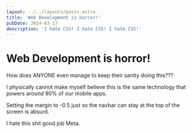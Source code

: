 ```yaml
---
layout: ../../layouts/posts.astro
title: 'Web Development is horror!'
pubDate: 2024-03-17
description: 'I hate CSS! I hate CSS! I hate CSS!'
---
```

# Web Development is horror!
How does ANYONE even manage to keep their sanity doing this???

I physically cannot make myself believe this is the same technology that powers around 90% of our mobile apps.

Setting the margin to -0.5 just so the navbar can stay at the top of the screen is absurd.

I hate this shit good job Meta.


